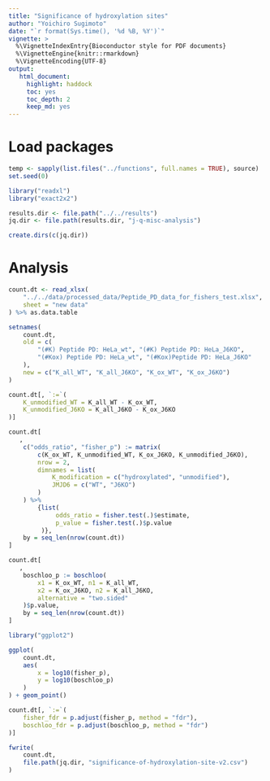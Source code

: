 ```yaml
---
title: "Significance of hydroxylation sites"
author: "Yoichiro Sugimoto"
date: "`r format(Sys.time(), '%d %B, %Y')`"
vignette: >
  %\VignetteIndexEntry{Bioconductor style for PDF documents}
  %\VignetteEngine{knitr::rmarkdown}
  %\VignetteEncoding{UTF-8}
output:
   html_document:
     highlight: haddock
     toc: yes
     toc_depth: 2
     keep_md: yes
---
```



# Load packages


```r

temp <- sapply(list.files("../functions", full.names = TRUE), source)
set.seed(0)

library("readxl")
library("exact2x2")

results.dir <- file.path("../../results")
jq.dir <- file.path(results.dir, "j-q-misc-analysis")

create.dirs(c(jq.dir))

```

# Analysis


```r

count.dt <- read_xlsx(
    "../../data/processed_data/Peptide_PD_data_for_fishers_test.xlsx",
    sheet = "new data"
) %>% as.data.table

setnames(
    count.dt,
    old = c(
        "(#K) Peptide PD: HeLa_wt", "(#K) Peptide PD: HeLa_J6KO",
        "(#Kox) Peptide PD: HeLa_wt", "(#Kox)Peptide PD: HeLa_J6KO"
    ),
    new = c("K_all_WT", "K_all_J6KO", "K_ox_WT", "K_ox_J6KO")
)

count.dt[, `:=`(
    K_unmodified_WT = K_all_WT - K_ox_WT,
    K_unmodified_J6KO = K_all_J6KO - K_ox_J6KO
)]

count.dt[
   ,
    c("odds_ratio", "fisher_p") := matrix(
        c(K_ox_WT, K_unmodified_WT, K_ox_J6KO, K_unmodified_J6KO),
        nrow = 2,
        dimnames = list(
            K_modification = c("hydroxylated", "unmodified"),
            JMJD6 = c("WT", "J6KO")
        )
    ) %>%
        {list(
             odds_ratio = fisher.test(.)$estimate,
             p_value = fisher.test(.)$p.value
         )},
    by = seq_len(nrow(count.dt))
]

count.dt[
   ,
    boschloo_p := boschloo(
        x1 = K_ox_WT, n1 = K_all_WT,
        x2 = K_ox_J6KO, n2 = K_all_J6KO,
        alternative = "two.sided"
    )$p.value,
    by = seq_len(nrow(count.dt))
]

library("ggplot2")

ggplot(
    count.dt,
    aes(
        x = log10(fisher_p),
        y = log10(boschloo_p)
    )
) + geom_point()

count.dt[, `:=`(
    fisher_fdr = p.adjust(fisher_p, method = "fdr"),
    boschloo_fdr = p.adjust(boschloo_p, method = "fdr")
)]

fwrite(
    count.dt,
    file.path(jq.dir, "significance-of-hydroxylation-site-v2.csv")
)


```

